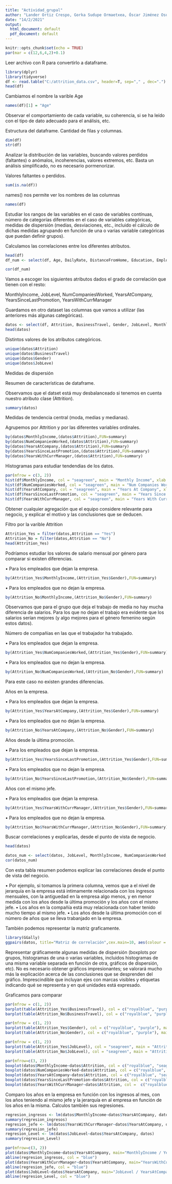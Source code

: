 ---
title: "Actividad_grupal"
author: "Lander Ortiz Crespo, Gorka Sudupe Ormaetxea, Óscar Jiménez Osuna"
date: "14/2/2021"
output:
  html_document: default
  pdf_document: default
---

```{r setup, include=FALSE}
knitr::opts_chunk$set(echo = TRUE)
par(mar = c(12,6,4,2)+0.1)
```


Leer archivo con R para convertirlo a dataframe.

```{r}
library(dplyr) 
library(tidyverse)
df <- read.table("C:/attrition_data.csv", header=T, sep="," , dec=".")
head(df)
```
Cambiamos el nombre la varible Age

```{r}
names(df)[1] = "Age"
```


Observar el comportamiento de cada variable, su coherencia, si se ha leído con el tipo de dato adecuado para el análisis, etc.

Estructura del dataframe. Cantidad de filas y columnas.
```{r}
dim(df)
str(df)
```

Analizar la distribución de las variables, buscando valores perdidos (faltantes) o anómalos, incoherencias, valores extremos, etc. Basta un análisis simplificado, no es necesario pormenorizar.

Valores faltantes o perdidos.

```{r}
sum(is.na(df))
```

names() nos permite ver los nombres de las columnas

```{r}
names(df)
```

Estudiar los rangos de las variables en el caso de variables contínuas, número de categorías diferentes en el caso de variables categóricas, medidas de dispersión (medias, desviaciones, etc., incluido el cálculo de dichas medidas agrupando en función de una o varias variable categóricas que puedan definir grupos).

Calculamos las correlaciones entre los diferentes atributos.

```{r}
head(df)
df_num <- select(df, Age, DailyRate, DistanceFromHome, Education, EmployeeCount, EmployeeNumber, EnvironmentSatisfaction, HourlyRate, JobInvolvement, JobLevel, JobSatisfaction, MonthlyIncome, MonthlyRate, NumCompaniesWorked, PercentSalaryHike, PerformanceRating, RelationshipSatisfaction, StockOptionLevel, TotalWorkingYears, TrainingTimesLastYear, WorkLifeBalance, YearsAtCompany, YearsInCurrentRole, YearsSinceLastPromotion, YearsWithCurrManager )

cor(df_num)
```

Vamos a escoger los siguientes atributos dados el grado de correlación que tienen con el resto:

MonthlyIncome, JobLevel, NumCompaniesWorked, YearsAtCompany, YearsSinceLastPromotion, YearsWithCurrManager

Guardamos en otro dataset las columnas que vamos a utilizar (las anteriores más algunas categóricas).

```{r}
datos <- select(df, Attrition, BusinessTravel, Gender, JobLevel, MonthlyIncome, NumCompaniesWorked, YearsAtCompany, YearsSinceLastPromotion, YearsWithCurrManager)
head(datos)
```

Distintos valores de los atributos categóricos.

```{r}
unique(datos$Attrition)
unique(datos$BusinessTravel)
unique(datos$Gender)
unique(datos$JobLeve)
```

Medidas de dispersión

Resumen de características de dataframe.

Observamos que el datset está muy desbalanceado si tenemos en cuenta nuestro atributo clase (Attrition).
```{r}
summary(datos)
```

Medidas de tendencia central (moda, medias y medianas).

Agrupemos por Attrition y por las diferentes variables ordinales.

```{r}
by(datos$MonthlyIncome,(datos$Attrition),FUN=summary)
by(datos$NumCompaniesWorked,(datos$Attrition),FUN=summary)
by(datos$YearsAtCompany,(datos$Attrition),FUN=summary)
by(datos$YearsSinceLastPromotion,(datos$Attrition),FUN=summary)
by(datos$YearsWithCurrManager,(datos$Attrition),FUN=summary)
```

Histogramas para estudiar tendendias de los datos.

```{r, fig.width = 15, fig.height = 15}
par(mfrow = c(3, 2))
hist(df$MonthlyIncome, col = "seagreen", main = "Monthly Income", xlab = "Ingresos mensuales", ylab = "Número de trabajadores",cex.main=2)
hist(df$NumCompaniesWorked, col = "seagreen", main = "Num Companies Worked", xlab = "Número de empresas en que ha trabajado", ylab = "Número de trabajadores",cex.main=2)
hist(df$YearsAtCompany, col = "seagreen", main = "Years At Company", xlab = "Años en la compañía", ylab = "Número de trabajadores",cex.main=2)
hist(df$YearsSinceLastPromotion, col = "seagreen", main = "Years Since Last Promotion", xlab = "Años desde última promoción", ylab = "Número de trabajadores",cex.main=2)
hist(df$YearsWithCurrManager, col = "seagreen", main = "Years With Curr Manager", xlab = "Número de años con el jefe actual", ylab = "Número de trabajadores",cex.main=2)
```



Obtener cualquier agregación que el equipo considere relevante para negocio, y explicar el motivo y las conclusiones que se deducen.

Filtro por la varible Attrition
```{r}
Attrition_Yes = filter(datos,Attrition == "Yes")
Attrition_No = filter(datos,Attrition == "No")
head(Attrition_Yes)
```

Podríamos estudiar los valores de salario mensual por género para comparar si existen diferencias.

• Para los empleados que dejan la empresa.
```{r}
by(Attrition_Yes$MonthlyIncome,(Attrition_Yes$Gender),FUN=summary)
```

• Para los empleados que no dejan la empresa.
```{r}
by(Attrition_No$MonthlyIncome,(Attrition_No$Gender),FUN=summary)
```

Observamos que para el grupo que deja el trabajo de media no hay mucha diferencia de salarios. Para los que no dejan el trabajo era evidente que los salarios serían mejores (y algo mejores para el género femenino según estos datos).

Número de compañias en las que el trabajador ha trabajado.

• Para los empleados que dejan la empresa.
```{r}
by(Attrition_Yes$NumCompaniesWorked,(Attrition_Yes$Gender),FUN=summary)
```

• Para los empleados que no dejan la empresa.
```{r}
by(Attrition_No$NumCompaniesWorked,(Attrition_No$Gender),FUN=summary)
```

Para este caso no existen grandes diferencias.

Años en la empresa.

• Para los empleados que dejan la empresa.
```{r}
by(Attrition_Yes$YearsAtCompany,(Attrition_Yes$Gender),FUN=summary)
```

• Para los empleados que no dejan la empresa.
```{r}
by(Attrition_No$YearsAtCompany,(Attrition_No$Gender),FUN=summary)
```

Años desde la última promoción.

• Para los empleados que dejan la empresa.
```{r}
by(Attrition_Yes$YearsSinceLastPromotion,(Attrition_Yes$Gender),FUN=summary)
```

• Para los empleados que no dejan la empresa.
```{r}
by(Attrition_No$YearsSinceLastPromotion,(Attrition_No$Gender),FUN=summary)
```

Años con el mismo jefe.

• Para los empleados que dejan la empresa.
```{r}
by(Attrition_Yes$YearsWithCurrManager,(Attrition_Yes$Gender),FUN=summary)
```

• Para los empleados que no dejan la empresa.
```{r}
by(Attrition_No$YearsWithCurrManager,(Attrition_No$Gender),FUN=summary)
```

Buscar correlaciones y explicarlas, desde el punto de vista de negocio.

```{r}
head(datos)
```
```{r}
datos_num <- select(datos, JobLevel, MonthlyIncome, NumCompaniesWorked, YearsAtCompany, YearsSinceLastPromotion, YearsWithCurrManager)
cor(datos_num)
```

Con esta tabla resumen podemos explicar las correlaciones desde el punto de vista del negocio. 

• Por ejemplo, si tomamos la primera columna, vemos que a el nivel de jerarquía en la empresa está intimamente relacionada con los ingresos mensuales, con la antiguedad en la empresa algo menos, y en menor medida con los años desde la última promoción y los años con el mismo jefe.
• Los años en la compañía está muy relacionada con haber tenido mucho tiempo al mismo jefe.
• Los años desde la última promoción con el número de años que se lleva trabanjado en la empresa.


También podemos representar la matriz graficamente.
```{r, fig.width = 20, fig.height = 20}
library(GGally)
ggpairs(datos, title="Matriz de correlación",cex.main=10, aes(colour = Gender))
```

Representar gráficamente algunas medidas de dispersión (boxplots por grupos, histogramas  de una o varias variables, incluidos histogramas de una misma variable separada en función de otra, gráficos de dispersión, etc). No es necesario obtener gráficos impresionantes; se valorará mucho más la explicación acerca de las conclusiones que se desprenden del gráfico. Imprescindible que incluyan ejes con marcas visibles y etiquetas indicando qué se representa y en qué unidades está expresado.


Graficamos para comparar

```{r}
par(mfrow = c(1, 2))
barplot(table(Attrition_Yes$BusinessTravel), col = c("royalblue", "purple", "grey"), main = "Attrition_Yes / Business Travel",cex.main=1, ylab = "Número de trabajadores")
barplot(table(Attrition_No$BusinessTravel), col = c("royalblue", "purple", "grey"), main = "Attrition_No / Business Travel",cex.main=1, ylab = "Número de trabajadores")
```
```{r}
par(mfrow = c(1, 2))
barplot(table(Attrition_Yes$Gender), col = c("royalblue", "purple"), main = "Attrition_Yes / Gender",cex.main=1, ylab = "Número de trabajadores")
barplot(table(Attrition_No$Gender), col = c("royalblue", "purple"), main = "Attrition_No / Gender",cex.main=1, ylab = "Número de trabajadores")
```

```{r}
par(mfrow = c(1, 2))
barplot(table(Attrition_Yes$JobLevel), col = "seagreen", main = "Attrition_Yes / JobLevel",cex.main=1, xlab = "Nivel de jerarquía en la empresa", ylab = "Número de trabajadores")
barplot(table(Attrition_No$JobLevel), col = "seagreen", main = "Attrition_No / JobLevel",cex.main=1, xlab = "Nivel de jerarquía en la empresa",ylab = "Número de trabajadores")
```

```{r, fig.width = 10, fig.height = 10 }
par(mfrow=c(3, 2))
boxplot(datos$MonthlyIncome~datos$Attrition, col = c("royalblue", "seagreen"), main = "Attrition_Yes / Monthly Income",cex.main=1, xlab = "Dejan la empresa", ylab="Ingresos mensuales")
boxplot(datos$NumCompaniesWorked~datos$Attrition, col = c("royalblue", "seagreen"), main = "Attrition_Yes / Num Companies Worked",cex.main=1, xlab = "Dejan la empresa", ylab="Empresas trabajadas")
boxplot(datos$YearsAtCompany~datos$Attrition, col = c("royalblue", "seagreen"), main = "Attrition_Yes / Years At Companye",cex.main=1,xlab = "Dejan la empresa", ylab="Años en la compañía")
boxplot(datos$YearsSinceLastPromotion~datos$Attrition, col = c("royalblue", "seagreen"), main = "Attrition_Yes / Years Since Last Promotion",cex.main=1,xlab = "Dejan la empresa", ylab="Años desde última promoción")
boxplot(datos$YearsWithCurrManager~datos$Attrition, col =  c("royalblue", "seagreen"), main = "Attrition_Yes / Years With Curr Manager",cex.main=1,xlab = "Dejan la empresa", ylab="Años con el actual jefe")
```

Comparo los años en la empresa en función con los ingresos al mes, con los años teniendo al mismo jefe y la jerarquía en al empresa en función de los años en la misma. Calculos también sus regresiones.

```{r}
regresion_ingresos <- lm(datos$MonthlyIncome~datos$YearsAtCompany, datos)
summary(regresion_ingresos)
regresion_jefe <- lm(datos$YearsWithCurrManager~datos$YearsAtCompany, datos)
summary(regresion_jefe)
regresion_Level <- lm(datos$JobLevel~datos$YearsAtCompany, datos)
summary(regresion_Level)
```

```{r, fig.width = 15, fig.height = 15 }
par(mfrow=c(3, 2))
plot(datos$MonthlyIncome~datos$YearsAtCompany, main="MonthlyIncome / YearsAtCompany", ylab="Ingresos mensuales", xlab="Años en la empresa",cex.main=1, col = "red",cex.main=2, cex.lab=1.5)
abline(regresion_ingresos, col = "blue")
plot(datos$YearsWithCurrManager~datos$YearsAtCompany, main="YearsWithCurrManager / YearsAtCompany", ylab="Ingresos mensuales", xlab="Años con el mismo jefe",cex.main=1, col = "red",cex.main=2, cex.lab=1.5)
abline(regresion_jefe, col = "blue")
plot(datos$JobLevel~datos$YearsAtCompany, main="JobLevel / YearsAtCompany", ylab="Jerarquía en la empresa", xlab="Años en la empresa",cex.main=1, col = "red", cex.axis = 1,cex.main=2, cex.lab=1.5)
abline(regresion_Level, col = "blue")
```


